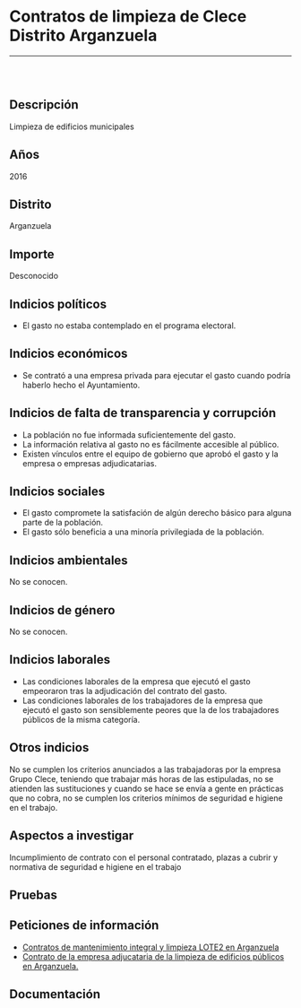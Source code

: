 Contratos de limpieza de Clece Distrito Arganzuela
==================================================

------------------------------------------------------------------------

![]()

<br/>

Descripción
-----------

Limpieza de edificios municipales

Años
----

2016

Distrito
--------

Arganzuela

Importe
-------

Desconocido

Indicios políticos
------------------

-   El gasto no estaba contemplado en el programa electoral.

Indicios económicos
-------------------

-   Se contrató a una empresa privada para ejecutar el gasto cuando
    podría haberlo hecho el Ayuntamiento.

Indicios de falta de transparencia y corrupción
-----------------------------------------------

-   La población no fue informada suficientemente del gasto.
-   La información relativa al gasto no es fácilmente accesible
    al público.
-   Existen vínculos entre el equipo de gobierno que aprobó el gasto y
    la empresa o empresas adjudicatarias.

Indicios sociales
-----------------

-   El gasto compromete la satisfación de algún derecho básico para
    alguna parte de la población.
-   El gasto sólo beneficia a una minoría privilegiada de la población.

Indicios ambientales
--------------------

No se conocen.

Indicios de género
------------------

No se conocen.

Indicios laborales
------------------

-   Las condiciones laborales de la empresa que ejecutó el gasto
    empeoraron tras la adjudicación del contrato del gasto.
-   Las condiciones laborales de los trabajadores de la empresa que
    ejecutó el gasto son sensiblemente peores que la de los trabajadores
    públicos de la misma categoría.

Otros indicios
--------------

No se cumplen los criterios anunciados a las trabajadoras por la empresa
Grupo Clece, teniendo que trabajar más horas de las estipuladas, no se
atienden las sustituciones y cuando se hace se envía a gente en
prácticas que no cobra, no se cumplen los criterios mínimos de seguridad
e higiene en el trabajo.

Aspectos a investigar
---------------------

Incumplimiento de contrato con el personal contratado, plazas a cubrir y
normativa de seguridad e higiene en el trabajo

Pruebas
-------

Peticiones de información
-------------------------

-   [Contratos de mantenimiento integral y limpieza LOTE2 en
    Arganzuela](https://pacd-madrid.github.io/peticiones-informacion/peticion-2016-10-18.html)
-   [Contrato de la empresa adjucataria de la limpieza de edificios
    públicos
    en Arganzuela.](https://pacd-madrid.github.io/peticiones-informacion/peticion-2016-0982784.html)

Documentación
-------------
